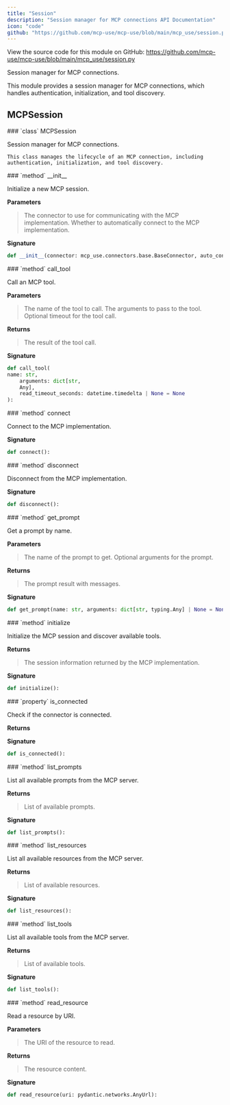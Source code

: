 ```yaml
---
title: "Session"
description: "Session manager for MCP connections API Documentation"
icon: "code"
github: "https://github.com/mcp-use/mcp-use/blob/main/mcp_use/session.py"
---
```


<Callout type="info" title="Source Code">
View the source code for this module on GitHub: <a href='https://github.com/mcp-use/mcp-use/blob/main/mcp_use/session.py' target='_blank' rel='noopener noreferrer'>https://github.com/mcp-use/mcp-use/blob/main/mcp_use/session.py</a>
</Callout>

Session manager for MCP connections.

This module provides a session manager for MCP connections,
which handles authentication, initialization, and tool discovery.

## MCPSession

<Card type="info" img="http://localhost:3000/gradient-generator/api/random?width=800&height=50">
### `class` MCPSession

Session manager for MCP connections.

    This class manages the lifecycle of an MCP connection, including
    authentication, initialization, and tool discovery.

<Card type="info" img="http://localhost:3000/gradient-generator/api/random?width=800&height=50">
### `method` __init__

Initialize a new MCP session.


**Parameters**
><ParamField body="connector" type="mcp_use.connectors.base.BaseConnector" required="True" >   The connector to use for communicating with the MCP implementation. </ParamField>
><ParamField body="auto_connect" type="bool" default="True" >   Whether to automatically connect to the MCP implementation. </ParamField>

**Signature**
```python wrap
def __init__(connector: mcp_use.connectors.base.BaseConnector, auto_connect: bool = True):
```

</Card>

<Card type="info" img="http://localhost:3000/gradient-generator/api/random?width=800&height=50">
### `method` call_tool

Call an MCP tool.


**Parameters**
><ParamField body="name" type="str" required="True" >   The name of the tool to call. </ParamField>
><ParamField body="arguments" type="dict[str, Any]" required="True" >   The arguments to pass to the tool. </ParamField>
><ParamField body="read_timeout_seconds" type="datetime.timedelta | None" default="None" >   Optional timeout for the tool call. </ParamField>

**Returns**
><ResponseField name="returns" type="mcp.types.CallToolResult" >The result of the tool call.</ResponseField>

**Signature**
```python wrap
def call_tool(
name: str,
    arguments: dict[str,
    Any],
    read_timeout_seconds: datetime.timedelta | None = None
):
```

</Card>

<Card type="info" img="http://localhost:3000/gradient-generator/api/random?width=800&height=50">
### `method` connect

Connect to the MCP implementation.

**Signature**
```python wrap
def connect():
```

</Card>

<Card type="info" img="http://localhost:3000/gradient-generator/api/random?width=800&height=50">
### `method` disconnect

Disconnect from the MCP implementation.

**Signature**
```python wrap
def disconnect():
```

</Card>

<Card type="info" img="http://localhost:3000/gradient-generator/api/random?width=800&height=50">
### `method` get_prompt

Get a prompt by name.


**Parameters**
><ParamField body="name" type="str" required="True" >   The name of the prompt to get. </ParamField>
><ParamField body="arguments" type="dict[str, typing.Any] | None" default="None" >   Optional arguments for the prompt. </ParamField>

**Returns**
><ResponseField name="returns" type="mcp.types.GetPromptResult" >The prompt result with messages.</ResponseField>

**Signature**
```python wrap
def get_prompt(name: str, arguments: dict[str, typing.Any] | None = None):
```

</Card>

<Card type="info" img="http://localhost:3000/gradient-generator/api/random?width=800&height=50">
### `method` initialize

Initialize the MCP session and discover available tools.


**Returns**
><ResponseField name="returns" type="dict[str, Any]" >The session information returned by the MCP implementation.</ResponseField>

**Signature**
```python wrap
def initialize():
```

</Card>

<Card type="info" img="http://localhost:3000/gradient-generator/api/random?width=800&height=50">
### `property` is_connected

Check if the connector is connected.


**Returns**
><ResponseField name="returns" type="bool" />

**Signature**
```python wrap
def is_connected():
```

</Card>

<Card type="info" img="http://localhost:3000/gradient-generator/api/random?width=800&height=50">
### `method` list_prompts

List all available prompts from the MCP server.


**Returns**
><ResponseField name="returns" type="list[mcp.types.Prompt]" >List of available prompts.</ResponseField>

**Signature**
```python wrap
def list_prompts():
```

</Card>

<Card type="info" img="http://localhost:3000/gradient-generator/api/random?width=800&height=50">
### `method` list_resources

List all available resources from the MCP server.


**Returns**
><ResponseField name="returns" type="list[mcp.types.Resource]" >List of available resources.</ResponseField>

**Signature**
```python wrap
def list_resources():
```

</Card>

<Card type="info" img="http://localhost:3000/gradient-generator/api/random?width=800&height=50">
### `method` list_tools

List all available tools from the MCP server.


**Returns**
><ResponseField name="returns" type="list[mcp.types.Tool]" >List of available tools.</ResponseField>

**Signature**
```python wrap
def list_tools():
```

</Card>

<Card type="info" img="http://localhost:3000/gradient-generator/api/random?width=800&height=50">
### `method` read_resource

Read a resource by URI.


**Parameters**
><ParamField body="uri" type="pydantic.networks.AnyUrl" required="True" >   The URI of the resource to read. </ParamField>

**Returns**
><ResponseField name="returns" type="mcp.types.ReadResourceResult" >The resource content.</ResponseField>

**Signature**
```python wrap
def read_resource(uri: pydantic.networks.AnyUrl):
```

</Card>

</Card>
